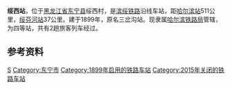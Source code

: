 {{Infobox China railway station
|车站名称 = 绥西站
|图片= Suixi Railway Station.jpg
|图片介绍 = 
|其他名称 = 三岔沟站
|车站拼音 = Suixi
|英文名称 = Suixi Railway Station
|车站代码 = 62213<ref>{{cite book|title=中华人民共和国铁路车站代码（GB/T 10302-2010）|publisher=中国标准出版社|year=2010|isbn=155066140495|ignore-isbn-error=true|pages=34}}</ref>
|电报码 = SXB<ref>{{cite book|author=铁道部电子计算技术中心, 铁道部运输局|title=铁路车站站名代码表：TMIS使用|publisher=中国铁道出版社|location=北京|year=1998|isbn=9787113030995|pages=157}}</ref>
|车站位置 = [[黑龙江省|黑龙江省]][[牡丹江市|牡丹江市]][[东宁市|东宁市]][[绥阳镇_(东宁县)|绥阳镇]]绥西村
|线路 = [[滨绥铁路|滨绥铁路]]
|车站等级 = 四等站
}}

'''绥西站'''，位于[[黑龙江省|黑龙江省]][[东宁县|东宁县]]绥西村，是[[滨绥铁路|滨绥铁路]]沿线车站，距[[哈尔滨站|哈尔滨站]]511公里，[[绥芬河站|绥芬河站]]37公里。建于1899年，原名三岔沟站。现隶属[[哈尔滨铁路局|哈尔滨铁路局]]管辖，为四等站，共有2趟旅客列车经过。

== 参考资料 ==
{{reflist}}
{{China-rail-stub}}
{{滨绥铁路}}

[[Category:牡丹江市铁路车站|S]]
[[Category:东宁市|Category:东宁市]]
[[Category:1899年启用的铁路车站|Category:1899年启用的铁路车站]]
[[Category:2015年关闭的铁路车站|Category:2015年关闭的铁路车站]]